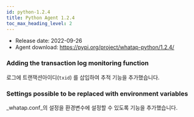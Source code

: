 ```yaml
---
id: python-1.2.4
title: Python Agent 1.2.4
toc_max_heading_level: 2
---
```



-   Release date: 2022-09-26
-   Agent download: https://pypi.org/project/whatap-python/1.2.4/

### Adding the transaction log monitoring function

로그에 트랜잭션아이디(`txid`) 를 삽입하여 추적 기능을 추가했습니다.

### Settings possible to be replaced with environment variables

_whatap.conf_의 설정을 환경변수에 설정할 수 있도록 기능을 추가했습니다. 
